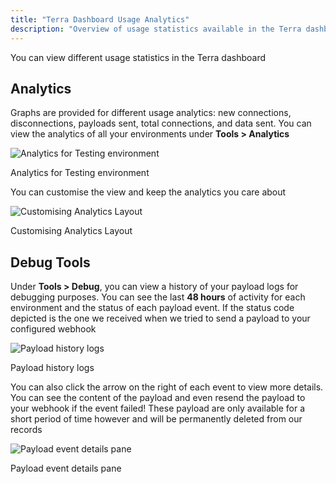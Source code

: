 ```yaml
---
title: "Terra Dashboard Usage Analytics"
description: "Overview of usage statistics available in the Terra dashboard"
---
```

You can view different usage statistics in the Terra dashboard

## Analytics

Graphs are provided for different usage analytics: new connections, disconnections, payloads sent, total connections, and data sent. You can view the analytics of all your environments under **Tools > Analytics**

<img className="block" src="images/files_readme_io/_1dfdc12_image.png" alt="Analytics for Testing environment" />

Analytics for Testing environment

You can customise the view and keep the analytics you care about

<img className="block" src="images/files_readme_io/_8273f11_image.png" alt="Customising Analytics Layout" />

Customising Analytics Layout

## Debug Tools

Under **Tools > Debug**, you can view a history of your payload logs for debugging purposes. You can see the last **48 hours** of activity for each environment and the status of each payload event. If the status code depicted is the one we received when we tried to send a payload to your configured webhook

<img className="block" src="images/files_readme_io/_9c02e86_image.png" alt="Payload history logs" />

Payload history logs

You can also click the arrow on the right of each event to view more details. You can see the content of the payload and even resend the payload to your webhook if the event failed! These payload are only available for a short period of time however and will be permanently deleted from our records

<img className="block" src="images/files_readme_io/_db213e8_image.png" alt="Payload event details pane" />

Payload event details pane

